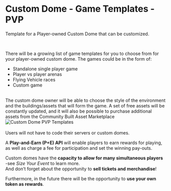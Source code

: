# Custom Dome - Game Templates - PVP

Template for a Player-owned Custom Dome that can be customized.


<br />
<p>There will be a growing list of game templates for you to choose from for your player-owned custom dome.  
The games could be in the form of:</p>

<ul class="styled-list">
  <li>Standalone single player game</li>
  <li>Player vs player arenas</li>
  <li>Flying Vehicle races</li>
  <li>Custom game</li>
</ul>



<br />
The custom dome owner will be able to choose the style of the environment and the buildings/assets that will form the game.  
A set of free assets will be constantly updated, and it will also be possible to purchase additional assets from the Community Built Asset Marketplace


<br />
<div className="img-center">
  <img src="/images/custom-domes/game-templates-pvp.avif" alt="Custom Dome PVP Templates" />
</div>

<br />
<div className="note-box">
  Users will not have to code their servers or custom domes.
</div>

A **Play-and-Earn (P+E) API** will enable players to earn rewards for playing, as well as charge a fee for participation and set the winning pay-outs.  

Custom domes have the **capacity to allow for many simultaneous players** -see *Size Your Event* to learn more.  
And don’t forget about the opportunity to **sell tickets and merchandise**!  

Furthermore, in the future there will be the opportunity to **use your own token as rewards**.  

